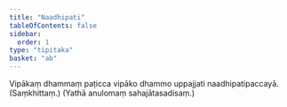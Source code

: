 ```yaml
---
title: "Naadhipati"
tableOfContents: false
sidebar:
  order: 1
type: "tipitaka"
basket: "ab"
---
```



<DynamicBreadcrumb />

<Division number="32">

<Paragraph number="2105">
Vipākaṃ dhammaṃ paṭicca vipāko dhammo uppajjati naadhipatipaccayā. (Saṃkhittaṃ.)
</Paragraph>

<Paragraph number="2106">
(Yathā anulomaṃ sahajātasadisaṃ.)
</Paragraph>
</Division>
